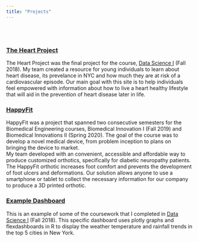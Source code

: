 ```yaml
---
title: "Projects"
---
```

<br>
<br>

### [The Heart Project](https://alc2279.github.io/p8105_final_project)
The Heart Project was the final project for the course, [Data Science I](https://p8105.com/) (Fall 2018). My team created a resource for young individuals to learn about heart disease, its prevelance in NYC and how much they are at risk of a cardiovascular episode. Our main goal with this site is to help individuals feel empowered with information about how to live a heart healthy lifestyle that will aid in the prevention of heart disease later in life.  

### [HappyFit](http://myhappyfit.weebly.com)
HappyFit was a project that spanned two consecutive semesters for the Biomedical Engineering courses, Biomedical Innovation I (Fall 2019) and Biomedical Innovations II (Spring 2020). The goal of the course was to develop a novel medical device, from problem inception to plans on bringing the device to market. <br>
My team developed with an convenient, accessible and affordable way to produce customized orthotics, specifically for diabetic neuropathy patients. The HappyFit orthotic increases foot comfort and prevents the development of foot ulcers and deformations. Our solution allows anyone to use a smartphone or tablet to collect the necessary information for our company to produce a 3D printed orthotic. 

### [Example Dashboard](example.html)
This is an example of some of the coursework that I completed in [Data Science I](https://p8105.com/) (Fall 2018). This specific dashboard uses plotly graphs and flexdashboards in R to display the weather temperature and rainfall trends in the top 5 cities in New York. 